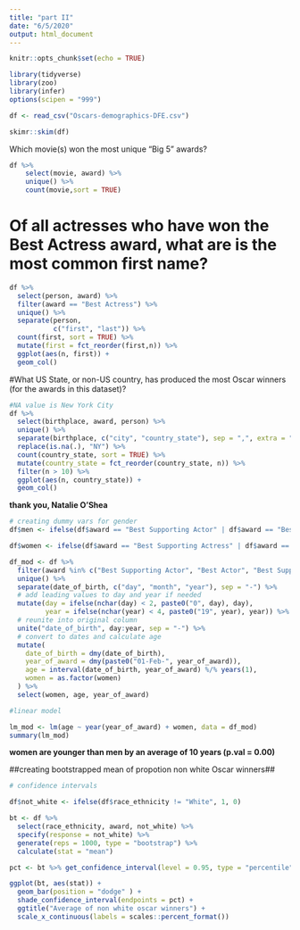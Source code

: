 ```yaml
---
title: "part II"
date: "6/5/2020"
output: html_document
---
```


```r
knitr::opts_chunk$set(echo = TRUE)
```

``` r
library(tidyverse)
library(zoo)
library(infer)
options(scipen = "999")

df <- read_csv("Oscars-demographics-DFE.csv")

skimr::skim(df)

```

 Which movie(s) won the most unique "Big 5" awards?
```r
df %>%
    select(movie, award) %>%
    unique() %>%
    count(movie,sort = TRUE)
```


# Of all actresses who have won the Best Actress award, what are is the most common first name?
```r
df %>%
  select(person, award) %>%
  filter(award == "Best Actress") %>%
  unique() %>%
  separate(person,
           c("first", "last")) %>%
  count(first, sort = TRUE) %>%
  mutate(first = fct_reorder(first,n)) %>%
  ggplot(aes(n, first)) +
  geom_col()
```



#What US State, or non-US country, has produced the most Oscar winners (for the awards in this dataset)?
```r
#NA value is New York City
df %>%
  select(birthplace, award, person) %>%
  unique() %>%
  separate(birthplace, c("city", "country_state"), sep = ",", extra = "drop", fill = "left") %>%
  replace(is.na(.), "NY") %>%
  count(country_state, sort = TRUE) %>%
  mutate(country_state = fct_reorder(country_state, n)) %>%
  filter(n > 10) %>%
  ggplot(aes(n, country_state)) +
  geom_col()
```



**thank you, Natalie O'Shea**
```r
# creating dummy vars for gender
df$men <- ifelse(df$award == "Best Supporting Actor" | df$award == "Best Actor", 1,0)

df$women <- ifelse(df$award == "Best Supporting Actress" | df$award == "Best Actress", "female", "male")

df_mod <- df %>%
  filter(award %in% c("Best Supporting Actor", "Best Actor", "Best Supporting Actress", "Best Actress")) %>%
  unique() %>%
  separate(date_of_birth, c("day", "month", "year"), sep = "-") %>%
  # add leading values to day and year if needed
  mutate(day = ifelse(nchar(day) < 2, paste0("0", day), day),
         year = ifelse(nchar(year) < 4, paste0("19", year), year)) %>% 
  # reunite into original column
  unite("date_of_birth", day:year, sep = "-") %>%
  # convert to dates and calculate age
  mutate(
    date_of_birth = dmy(date_of_birth),
    year_of_award = dmy(paste0("01-Feb-", year_of_award)),
    age = interval(date_of_birth, year_of_award) %/% years(1),
    women = as.factor(women)
  ) %>%
  select(women, age, year_of_award)

#linear model 

lm_mod <- lm(age ~ year(year_of_award) + women, data = df_mod)
summary(lm_mod)
```
**women are younger than men by an average of 10 years (p.val = 0.00)** 

##creating bootstrapped mean of propotion non white Oscar winners## 
```r
# confidence intervals

df$not_white <- ifelse(df$race_ethnicity != "White", 1, 0)

bt <- df %>%
  select(race_ethnicity, award, not_white) %>%
  specify(response = not_white) %>%
  generate(reps = 1000, type = "bootstrap") %>%
  calculate(stat = "mean")

pct <- bt %>% get_confidence_interval(level = 0.95, type = "percentile")

ggplot(bt, aes(stat)) +
  geom_bar(position = "dodge" ) +
  shade_confidence_interval(endpoints = pct) +
  ggtitle("Average of non white oscar winners") +
  scale_x_continuous(labels = scales::percent_format())
```